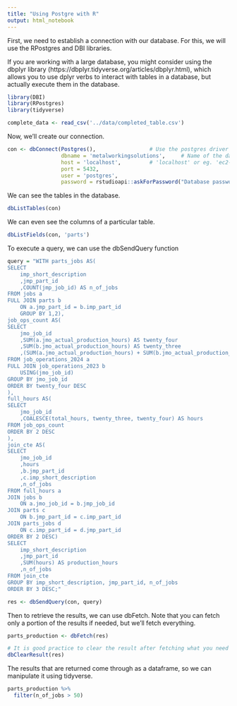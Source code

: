 ```yaml
---
title: "Using Postgre with R"
output: html_notebook
---
```


First, we need to establish a connection with our database. For this, we will use the RPostgres and DBI libraries.

If you are working with a large database, you might consider using the dbplyr library (https://dbplyr.tidyverse.org/articles/dbplyr.html), which allows you to use dplyr verbs to interact with tables in a database, but actually execute them in the database.

```r
library(DBI)
library(RPostgres)
library(tidyverse)
```

```r
complete_data <- read_csv('../data/completed_table.csv')
```











Now, we'll create our connection.
```r
con <- dbConnect(Postgres(),                 # Use the postgres driver
                 dbname = 'metalworkingsolutions',     # Name of the database we want to connect to
                 host = 'localhost',         # 'localhost' or eg. 'ec2-54-83-201-96.compute-1.amazonaws.com'
                 port = 5432, 
                 user = 'postgres',
                 password = rstudioapi::askForPassword("Database password"))
```

We can see the tables in the database.
```r
dbListTables(con)
```

We can even see the columns of a particular table.
```r
dbListFields(con, 'parts')
```

To execute a query, we can use the dbSendQuery function
```r
query = "WITH parts_jobs AS(
SELECT
	imp_short_description
	,jmp_part_id
	,COUNT(jmp_job_id) AS n_of_jobs
FROM jobs a
FULL JOIN parts b
	ON a.jmp_part_id = b.imp_part_id
	GROUP BY 1,2),
job_ops_count AS(
SELECT 
	jmo_job_id
	,SUM(a.jmo_actual_production_hours) AS twenty_four
	,SUM(b.jmo_actual_production_hours) AS twenty_three
	,(SUM(a.jmo_actual_production_hours) + SUM(b.jmo_actual_production_hours)) AS total_hours
FROM job_operations_2024 a
FULL JOIN job_operations_2023 b
	USING(jmo_job_id)
GROUP BY jmo_job_id
ORDER BY twenty_four DESC
),
full_hours AS(
SELECT
	jmo_job_id
	,COALESCE(total_hours, twenty_three, twenty_four) AS hours
FROM job_ops_count
ORDER BY 2 DESC
),
join_cte AS(
SELECT
	jmo_job_id
	,hours
	,b.jmp_part_id
	,c.imp_short_description
	,n_of_jobs
FROM full_hours a
JOIN jobs b
	ON a.jmo_job_id = b.jmp_job_id
JOIN parts c
	ON b.jmp_part_id = c.imp_part_id
JOIN parts_jobs d
	ON c.imp_part_id = d.jmp_part_id
ORDER BY 2 DESC)
SELECT 
	imp_short_description
	,jmp_part_id
	,SUM(hours) AS production_hours
	,n_of_jobs
FROM join_cte
GROUP BY imp_short_description, jmp_part_id, n_of_jobs
ORDER BY 3 DESC;"

res <- dbSendQuery(con, query)
```

Then to retrieve the results, we can use dbFetch. Note that you can fetch only a portion of the results if needed, but we'll fetch everything.
```r
parts_production <- dbFetch(res)

# It is good practice to clear the result after fetching what you need in order to free all resources associated with the result set. 
dbClearResult(res)
```

The results that are returned come through as a dataframe, so we can manipulate it using tidyverse.
```r
parts_production %>% 
  filter(n_of_jobs > 50)
```